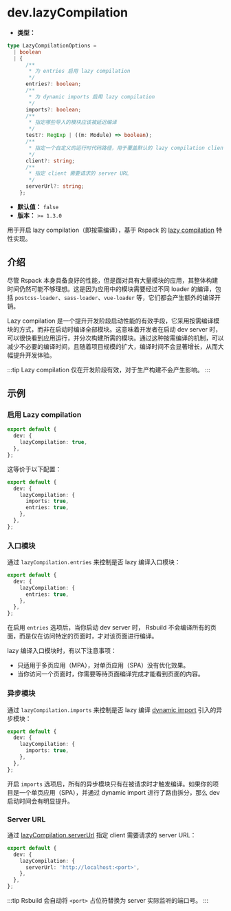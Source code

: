 # dev.lazyCompilation

- **类型：**

```ts
type LazyCompilationOptions =
  | boolean
  | {
      /**
       * 为 entries 启用 lazy compilation
       */
      entries?: boolean;
      /**
       * 为 dynamic imports 启用 lazy compilation
       */
      imports?: boolean;
      /**
       * 指定哪些导入的模块应该被延迟编译
       */
      test?: RegExp | ((m: Module) => boolean);
      /**
       * 指定一个自定义的运行时代码路径，用于覆盖默认的 lazy compilation client
       */
      client?: string;
      /**
       * 指定 client 需要请求的 server URL
       */
      serverUrl?: string;
    };
```

- **默认值：** `false`
- **版本：** `>= 1.3.0`

用于开启 lazy compilation（即按需编译），基于 Rspack 的 [lazy compilation](https://rspack.dev/zh/guide/features/lazy-compilation) 特性实现。

## 介绍

尽管 Rspack 本身具备良好的性能，但是面对具有大量模块的应用，其整体构建时间仍然可能不够理想。这是因为应用中的模块需要经过不同 loader 的编译，包括 `postcss-loader`、`sass-loader`、`vue-loader` 等，它们都会产生额外的编译开销。

Lazy compilation 是一个提升开发阶段启动性能的有效手段，它采用按需编译模块的方式，而非在启动时编译全部模块。这意味着开发者在启动 dev server 时，可以很快看到应用运行，并分次构建所需的模块。通过这种按需编译的机制，可以减少不必要的编译时间，且随着项目规模的扩大，编译时间不会显著增长，从而大幅提升开发体验。

:::tip
Lazy compilation 仅在开发阶段有效，对于生产构建不会产生影响。
:::

## 示例

### 启用 Lazy compilation

```ts title="rsbuild.config.ts"
export default {
  dev: {
    lazyCompilation: true,
  },
};
```

这等价于以下配置：

```ts title="rsbuild.config.ts"
export default {
  dev: {
    lazyCompilation: {
      imports: true,
      entries: true,
    },
  },
};
```

### 入口模块

通过 `lazyCompilation.entries` 来控制是否 lazy 编译入口模块：

```ts title="rsbuild.config.ts"
export default {
  dev: {
    lazyCompilation: {
      entries: true,
    },
  },
};
```

在启用 `entries` 选项后，当你启动 dev server 时， Rsbuild 不会编译所有的页面，而是仅在访问特定的页面时，才对该页面进行编译。

lazy 编译入口模块时，有以下注意事项：

- 只适用于多页应用（MPA），对单页应用（SPA）没有优化效果。
- 当你访问一个页面时，你需要等待页面编译完成才能看到页面的内容。

### 异步模块

通过 `lazyCompilation.imports` 来控制是否 lazy 编译 [dynamic import](https://developer.mozilla.org/en-US/docs/Web/JavaScript/Reference/Operators/import) 引入的异步模块：

```ts title="rsbuild.config.ts"
export default {
  dev: {
    lazyCompilation: {
      imports: true,
    },
  },
};
```

开启 `imports` 选项后，所有的异步模块只有在被请求时才触发编译。如果你的项目是一个单页应用（SPA），并通过 dynamic import 进行了路由拆分，那么 dev 启动时间会有明显提升。

### Server URL

通过 [lazyCompilation.serverUrl](https://rspack.dev/zh/config/experiments#lazycompilationserverurl) 指定 client 需要请求的 server URL：

```ts title="rsbuild.config.ts"
export default {
  dev: {
    lazyCompilation: {
      serverUrl: 'http://localhost:<port>',
    },
  },
};
```

:::tip
Rsbuild 会自动将 `<port>` 占位符替换为 server 实际监听的端口号。
:::
